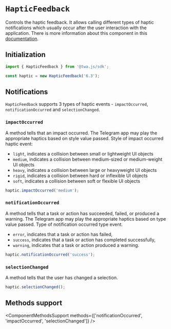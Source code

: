 # `HapticFeedback`

Controls the haptic feedback. It allows calling different types of haptic notifications which usually occur after the user interaction with the application. There is more information about this component in this [documentation](../../../functionality/haptic-feedback.md).

## Initialization

```typescript
import { HapticFeedback } from '@twa.js/sdk';

const haptic = new HapticFeedback('6.3');
```

## Notifications

`HapticFeedback` supports 3 types of haptic events - `impactOccurred`, `notificationOccurred` and `selectionChanged`.

### `impactOccurred`

A method tells that an impact occurred. The Telegram app may play the appropriate haptics based on style value passed. Style of impact occurred haptic event:

- `light`, indicates a collision between small or lightweight UI objects
- `medium`, indicates a collision between medium-sized or medium-weight UI objects
- `heavy`, indicates a collision between large or heavyweight UI objects
- `rigid`, indicates a collision between hard or inflexible UI objects
- `soft`, indicates a collision between soft or flexible UI objects

```typescript
haptic.impactOccurred('medium');
```

### `notificationOccurred`

A method tells that a task or action has succeeded, failed, or produced a warning. The Telegram app may play the appropriate haptics based on type value passed. Type of notification occurred type event.

- `error`, indicates that a task or action has failed,
- `success`, indicates that a task or action has completed successfully,
- `warning`, indicates that a task or action produced a warning.

```typescript
haptic.notificationOccurred('success');
```

### `selectionChanged`

A method tells that the user has changed a selection.

```typescript
haptic.selectionChanged();
```

## Methods support

<ComponentMethodsSupport methods={['notificationOccurred', 'impactOccurred', 'selectionChanged']} />
